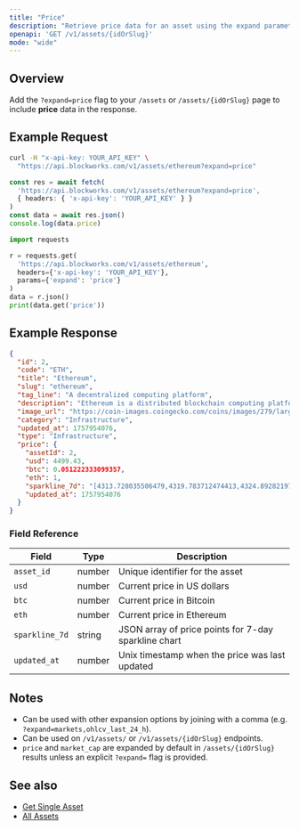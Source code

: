 ```yaml
---
title: "Price"
description: "Retrieve price data for an asset using the expand parameter"
openapi: 'GET /v1/assets/{idOrSlug}'
mode: "wide"
---
```


## Overview

Add the `?expand=price` flag to your `/assets` or `/assets/{idOrSlug}` page to include **price** data in the response.

## Example Request

<CodeGroup>

```bash cURL
curl -H "x-api-key: YOUR_API_KEY" \
  "https://api.blockworks.com/v1/assets/ethereum?expand=price"
```

```typescript TypeScript
const res = await fetch(
  'https://api.blockworks.com/v1/assets/ethereum?expand=price',
  { headers: { 'x-api-key': 'YOUR_API_KEY' } }
)
const data = await res.json()
console.log(data.price)
```

```python Python
import requests

r = requests.get(
  'https://api.blockworks.com/v1/assets/ethereum',
  headers={'x-api-key': 'YOUR_API_KEY'},
  params={'expand': 'price'}
)
data = r.json()
print(data.get('price'))
```

</CodeGroup>

## Example Response

```json
{
  "id": 2,
  "code": "ETH",
  "title": "Ethereum",
  "slug": "ethereum",
  "tag_line": "A decentralized computing platform",
  "description": "Ethereum is a distributed blockchain computing platform for smart contracts and decentralized applications. Its native token is ether (ETH), which primarily serves as a means of payment for transaction fees and as collateral for borrowing specific ERC-20 tokens within the decentralized finance (DeFi) sector.",
  "image_url": "https://coin-images.coingecko.com/coins/images/279/large/ethereum.png?1696501628",
  "category": "Infrastructure",
  "updated_at": 1757954076,
  "type": "Infrastructure",
  "price": {
    "assetId": 2,
    "usd": 4499.43,
    "btc": 0.051222333099357,
    "eth": 1,
    "sparkline_7d": "[4313.728035506479,4319.783712474413,4324.892821973295,4343.572205964396,4367.54908206563,4340.847715405802,4311.3916110408045,4331.178824847077,4291.747772125815,4296.0843503181595,4318.656256438794,4310.315413835551,4309.685702772004,4301.791442383855,4286.847405046845,4291.0452537073525,4305.850543735766,4314.352391505099,4316.780266676034,4370.902388226368,4361.014741078244,4359.464535610553,4356.895495472781,4349.14181043054,4347.851449455902,4346.140559142935,4349.5464999814585,4305.669409094365,4287.843540855948,4289.191056417266,4286.163927961327,4287.29588554481,4294.131000003092,4295.4800041850895,4302.54830866823,4316.53872872685,4311.8584294636485,4286.931500673287,4303.480501010598,4314.339202947533,4318.279496373949,4310.615083288421,4307.25317617745,4330.177404738823,4327.79478802587,4325.066218856949,4327.403039707142,4328.597666648482,4369.120579387495,4415.422957361011,4405.832144522049,4405.976436779771,4379.680679038844,4362.574612670684,4343.165337407787,4317.933956035141,4330.5865234049525,4351.412766692049,4347.328637138352,4347.482124114109,4358.590736558745,4366.917507359833,4380.993965186614,4405.693427714127,4411.655978532285,4419.201433077157,4435.799397395128,4440.94678235935,4434.909550450267,4417.608572673242,4428.210640700549,4436.972837449524,4433.943094465298,4436.804646559338,4429.9948435382075,4404.281735075035,4417.987348492207,4432.237689337093,4418.734585777227,4425.810247897161,4416.802220721196,4430.781637965661,4459.15548633424,4459.31901599882,4523.134693405562,4501.376663009836,4508.6566019873535,4507.222484025922,4524.424704087869,4550.14869399099,4538.2792315782635,4529.896948234813,4522.443059350678,4513.63170246991,4515.116000841005,4519.163453777715,4529.680610156167,4536.751853389971,4547.617065156476,4547.09093014933,4576.40976676095,4609.982891673514,4624.207517902176,4660.545960904753,4666.558168875513,4656.856510320215,4703.275009608163,4708.841744149995,4710.714808350414,4706.606389434979,4704.464857920136,4762.7359405153,4748.852414082198,4724.29254299844,4712.022676936822,4715.002444456604,4727.604617651362,4732.642068962556,4718.130385491352,4722.796640028064,4723.031921093237,4683.353712508085,4692.2181244708,4656.001732420619,4620.425114162406,4632.371949422324,4646.206405597374,4640.13960677423,4660.6297754466705,4664.351357170296,4660.7909806879115,4669.028586485019,4673.321166918544,4675.229280195361,4686.666478079155,4668.695581933468,4662.080456986905,4678.811553930819,4667.58609000575,4654.922747321775,4659.454130610924,4669.2174611930495,4663.109173214232,4639.172173367362,4631.39138081903,4613.9030874130995,4603.429695694176,4582.534478690314,4594.754866143153,4617.782182090973,4604.573701808501,4617.042984357665,4618.847860162513,4627.650016735418,4630.113468968738,4606.740088999127,4601.708382590414,4623.837375027429,4623.016019131784,4638.702880691971,4643.024594552803,4659.525423635756,4632.977620240332,4596.1704420049655,4513.890870581878,4525.519797941539,4531.002845468589]",
    "updated_at": 1757954076
  }
}
```

### Field Reference

| Field | Type | Description |
|---|---|---|
| `asset_id` | number | Unique identifier for the asset |
| `usd` | number | Current price in US dollars |
| `btc` | number | Current price in Bitcoin |
| `eth` | number | Current price in Ethereum |
| `sparkline_7d` | string | JSON array of price points for 7-day sparkline chart |
| `updated_at` | number | Unix timestamp when the price was last updated |

## Notes

- Can be used with other expansion options by joining with a comma (e.g. `?expand=markets,ohlcv_last_24_h`).
- Can be used on `/v1/assets/` or `/v1/assets/{idOrSlug}` endpoints.
- `price` and `market_cap` are expanded by default in `/assets/{idOrSlug}` results unless an explicit `?expand=` flag is provided.

## See also

- [Get Single Asset](/api-reference/assets/get-single)
- [All Assets](/api-reference/assets/list)